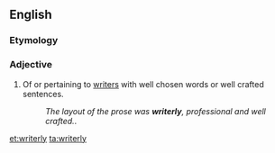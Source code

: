 ==English==

===Etymology===
{{suffix|writer|ly}}

===Adjective===
{{en-adj}}

# {{slang|nonstandard|_|or|_|British}} Of or pertaining to [[writer]]s with well chosen words or well crafted sentences.
#:'' The layout of the prose was '''writerly''', professional and well crafted.''.

[[et:writerly]]
[[ta:writerly]]